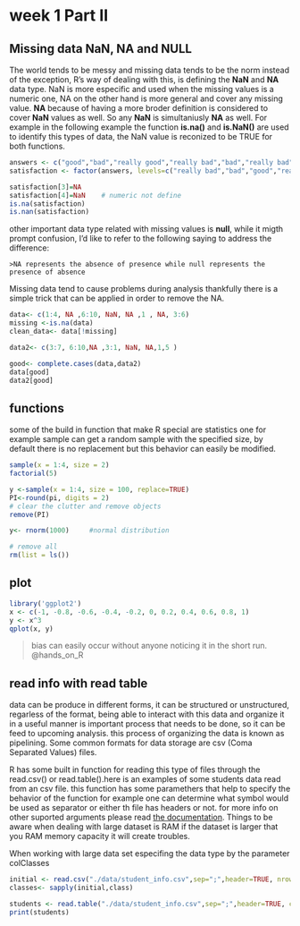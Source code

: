 # week 1 Part II

## Missing data NaN, NA and NULL   
The world tends to be messy and missing data tends to be the norm instead of the exception,  R's way of dealing with this, is defining the __NaN__ and __NA__ data type. NaN is more especific and used when the missing values is a numeric one, NA on the other hand is more general and cover any missing value. __NA__ because of having a more broder definition is considered to cover __NaN__ values as well. So any __NaN__ is simultaniusly __NA__ as well. For example in the following example the function __is.na()__ and __is.NaN()__ are used to identify this types of data, the NaN value is reconized to be TRUE for both functions. 


```r
answers <- c("good","bad","really good","really bad","bad","really bad","good")
satisfaction <- factor(answers, levels=c("really bad","bad","good","really good"))

satisfaction[3]=NA
satisfaction[4]=NaN    # numeric not define 
is.na(satisfaction)
is.nan(satisfaction)
```

other important data type related with missing values is __null__, while it migth prompt confusion, I'd like to refer to the following saying to address the difference:
    
    >NA represents the absence of presence while null represents the presence of absence

Missing data tend to cause problems during analysis thankfully there is a simple trick that can be applied in order to remove the NA. 
```r
data<- c(1:4, NA ,6:10, NaN, NA ,1 , NA, 3:6)
missing <-is.na(data)
clean_data<- data[!missing]

data2<- c(3:7, 6:10,NA ,3:1, NaN, NA,1,5 )

good<- complete.cases(data,data2)
data[good]
data2[good]
```



## functions
some of the build in function that make R special are statistics one for example sample can get a random sample with the specified size, by default there is no replacement but this behavior can easily be modified. 
```r
sample(x = 1:4, size = 2)
factorial(5)

y <-sample(x = 1:4, size = 100, replace=TRUE)
PI<-round(pi, digits = 2)
# clear the clutter and remove objects
remove(PI)

y<- rnorm(1000)     #normal distribution
```

```r
# remove all
rm(list = ls())
```


## plot

```r
library('ggplot2')
x <- c(-1, -0.8, -0.6, -0.4, -0.2, 0, 0.2, 0.4, 0.6, 0.8, 1)
y <- x^3
qplot(x, y)
```


> bias can easily occur without anyone noticing it in the short run.
@hands_on_R








## read info with read table
data can be produce in different forms, it can be structured or unstructured, regarless of the format, being able to interact with this data and organize it in a useful manner is important process that needs to be done, so it can be feed to upcoming analysis. this process of organizing the data is known as pipelining. Some common formats for data storage are csv (Coma Separated Values) files.

R has some built in function for reading this type of files through the read.csv() or read.table().here is an examples of some students data read from an csv file. this function has some paramethers that help to specify the behavior of the function for example one can determine what symbol would be used as separator or either th file has headers or not. for more info on other suported arguments please read [the documentation](https://www.rdocumentation.org/packages/utils/versions/3.6.2/topics/read.table). Things to be aware when dealing with large dataset is RAM if the dataset is larger that you RAM memory capacity it will create troubles. 

When working with large data set especifing the data type by the parameter colClasses
```r
initial <- read.csv("./data/student_info.csv",sep=";",header=TRUE, nrows=100)
classes<- sapply(initial,class)

students <- read.table("./data/student_info.csv",sep=";",header=TRUE, colClasses = classes)
print(students)
```